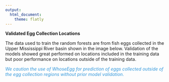 ```yaml
---
output:
  html_document:
    theme: flatly
---
```


**Validated Egg Collection Locations**

The data used to train the random forests are from fish eggs collected in the Upper Mississippi River basin shown in the image below. Validation of the models showed great performed on locations included in the training data but poor performance on locations outside of the training data. 

<span style="color:#3498db">*We caution the use of WhoseEgg for prediction of eggs collected outside of the egg collection regions without prior model validation.*</span>